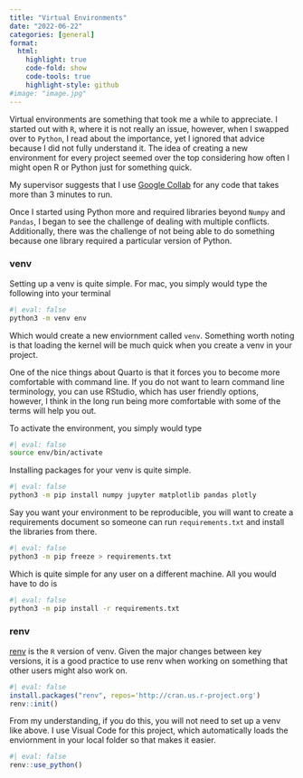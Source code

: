 ```yaml
---
title: "Virtual Environments"
date: "2022-06-22"
categories: [general]
format: 
  html:
    highlight: true
    code-fold: show
    code-tools: true
    highlight-style: github
#image: "image.jpg"
---
```


Virtual environments are something that took me a while to appreciate. I started out with `R`, where it is not really an issue, however, when I swapped over to `Python`, I read about the importance, yet I ignored that advice because I did not fully understand it. The idea of creating a new environment for every project seemed over the top considering how often I might open R or Python just for something quick. 

::: {.column-margin}
My supervisor suggests that I use [Google Collab](https://colab.research.google.com/) for any code that takes more than 3 minutes to run.
:::

Once I started using Python more and required libraries beyond `Numpy` and `Pandas`, I began to see the challenge of dealing with multiple conflicts. Additionally, there was the challenge of not being able to do something because one library required a particular version of Python. 

### venv

Setting up a venv is quite simple. For mac, you simply would type the following into your terminal

```bash
#| eval: false
python3 -m venv env
```

Which would create a new enviornment called `venv`. Something worth noting is that loading the kernel will be much quick when you create a venv in your project.

::: {.column-margin}
One of the nice things about Quarto is that it forces you to become more comfortable with command line. If you do not want to learn command line terminology, you can use RStudio, which has user friendly options, however, I think in the long run being more comfortable with some of the terms will help you out.
:::

To activate the environment, you simply would type

```bash
#| eval: false
source env/bin/activate
```

Installing packages for your venv is quite simple. 

```bash
#| eval: false
python3 -m pip install numpy jupyter matplotlib pandas plotly
```

Say you want your environment to be reproducible, you will want to create a requirements document so someone can run `requirements.txt` and install the libraries from there.

```bash
#| eval: false
python3 -m pip freeze > requirements.txt
```

Which is quite simple for any user on a different machine. All you would have to do is

```bash
#| eval: false
python3 -m pip install -r requirements.txt
```

### renv

[renv](https://rstudio.github.io/renv/articles/renv.html) is the `R` version of venv. Given the major changes between key versions, it is a good practice to use renv when working on something that other users might also work on.

```r
#| eval: false
install.packages("renv", repos='http://cran.us.r-project.org')
renv::init()
```

From my understanding, if you do this, you will not need to set up a venv like above. I use Visual Code for this project, which automatically loads the enviornment in your local folder so that makes it easier.

```r
#| eval: false
renv::use_python()
```

